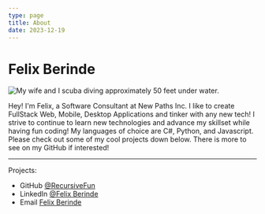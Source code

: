 ```yaml
---
type: page
title: About
date: 2023-12-19
---
```




# Felix Berinde

<Image
  src="/images/scuba.jpg"
  alt="My wife and I scuba diving approximately 50 feet under water."
  width={375}
  height={282}
  priority
  className="ProfilePic"
/>

Hey! I'm Felix, a Software Consultant at New Paths Inc. I like to create FullStack Web, Mobile, Desktop Applications and tinker with any new tech! I strive to continue to learn new technologies and advance my skillset while having fun coding! My languages of choice are C#, Python, and Javascript. Please check out some of my cool projects down below. There is more to see on my GitHub if interested!

---

Projects:
<Projects />




- GitHub [@RecursiveFun](https://github.com/RecursiveFun)
- LinkedIn [@Felix Berinde](https://www.linkedin.com/in/felix-berinde-580525ab/)
- Email [Felix Berinde](mailto:fberind@wgu.edu)

